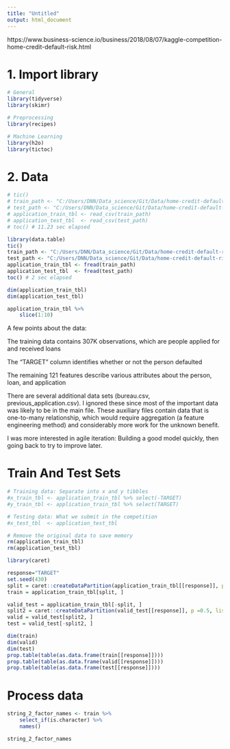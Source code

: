 ```yaml
---
title: "Untitled"
output: html_document
---
```

https://www.business-science.io/business/2018/08/07/kaggle-competition-home-credit-default-risk.html

# 1. Import library
```r
# General 
library(tidyverse)
library(skimr)

# Preprocessing
library(recipes)

# Machine Learning
library(h2o)
library(tictoc)
```

# 2. Data
```r
# tic()
# train_path <- "C:/Users/DNN/Data_science/Git/Data/home-credit-default-risk/application_train.csv"
# test_path <- "C:/Users/DNN/Data_science/Git/Data/home-credit-default-risk/application_test.csv"
# application_train_tbl <- read_csv(train_path)
# application_test_tbl  <- read_csv(test_path)
# toc() # 11.23 sec elapsed
```


```r
library(data.table)
tic()
train_path <- "C:/Users/DNN/Data_science/Git/Data/home-credit-default-risk/application_train.csv"
test_path <- "C:/Users/DNN/Data_science/Git/Data/home-credit-default-risk/application_test.csv"
application_train_tbl <- fread(train_path)
application_test_tbl  <- fread(test_path)
toc() # 2 sec elapsed
```

```r
dim(application_train_tbl)
dim(application_test_tbl)
```

```r
application_train_tbl %>%
    slice(1:10)
```

A few points about the data:

The training data contains 307K observations, which are people applied for and received loans

The “TARGET” column identifies whether or not the person defaulted

The remaining 121 features describe various attributes about the person, loan, and application

There are several additional data sets (bureau.csv, previous_application.csv). I ignored these since most of the important data was likely to be in the main file. These auxiliary files contain data that is one-to-many relationship, which would require aggregation (a feature engineering method) and considerably more work for the unknown benefit.

I was more interested in agile iteration: Building a good model quickly, then going back to try to improve later.

# Train And Test Sets
```r
# Training data: Separate into x and y tibbles
#x_train_tbl <- application_train_tbl %>% select(-TARGET)
#y_train_tbl <- application_train_tbl %>% select(TARGET)   

# Testing data: What we submit in the competition
#x_test_tbl  <- application_test_tbl

# Remove the original data to save memory
rm(application_train_tbl)
rm(application_test_tbl)
```

```r
library(caret)
```


```r
response="TARGET"
set.seed(430)
split = caret::createDataPartition(application_train_tbl[[response]], p =0.7, list = FALSE)
train = application_train_tbl[split, ]

valid_test = application_train_tbl[-split, ]
split2 = caret::createDataPartition(valid_test[[response]], p =0.5, list = FALSE)
valid = valid_test[split2, ]
test = valid_test[-split2, ]

dim(train)
dim(valid)
dim(test)
prop.table(table(as.data.frame(train[[response]])))
prop.table(table(as.data.frame(valid[[response]])))
prop.table(table(as.data.frame(test[[response]])))
```

# Process data
```r
string_2_factor_names <- train %>%
    select_if(is.character) %>%
    names()

string_2_factor_names
```


```r
```


```r
```


```r
```


```r
```


```r
```


```r
```


```r
```


```r
```


```r
```


```r
```


```r
```

